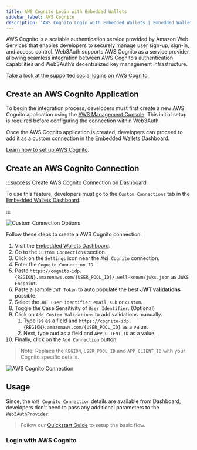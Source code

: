 ```yaml
---
title: AWS Cognito Login with Embedded Wallets
sidebar_label: AWS Cognito
description: 'AWS Cognito Login with Embedded Wallets | Embedded Wallets'
---
```



AWS Cognito is a scalable authentication service provided by Amazon Web Services that enables developers to securely manage user sign-up, sign-in, and access control. Web3Auth supports AWS Cognito as a service provider, allowing seamless integration between AWS Cognito’s authentication capabilities and Web3Auth’s decentralized key management infrastructure.

[Take a look at the supported social logins on AWS Cognito](https://docs.aws.amazon.com/cognito/latest/developerguide/cognito-user-pools-social-idp.html)

## Create an AWS Cognito Application

To begin the integration process, developers must first create a new AWS Cognito application using the [AWS Management Console](https://console.aws.amazon.com/). This initial setup is required before configuring the connection within Web3Auth.

Once the AWS Cognito application is created, developers can proceed to add it as a custom connection in the Embedded Wallets Dashboard.

[Learn how to set up AWS Cognito](https://docs.aws.amazon.com/cognito/latest/developerguide/cognito-console).

## Create an AWS Cognito Connection

:::success Create AWS Cognito Connection on Dashboard

To use this feature, developers must go to the `Custom Connections` tab in the [Embedded Wallets Dashboard](https://dashboard.web3auth.io).

:::

<div style={{ display: 'flex', margin: '20px 0', justifyContent: 'center' }}>
  <img
    src={CustomConnectionOptions}
    style={{
      maxWidth: '800px',
      borderRadius: '8px',
      boxShadow: '0 2px 6px rgba(0, 0, 0, 0.1)',
    }}
    alt="Custom Connection Options"
  />
</div>

Follow these steps to create a AWS Cognito connection:

1. Visit the [Embedded Wallets Dashboard](https://dashboard.web3auth.io).
1. Go to the `Custom Connections` section.
1. Click on the `Settings` icon near the `AWS Cognito` connection.
1. Enter the `Cognito Connection ID`.
1. Paste `https://cognito-idp.{REGION}.amazonaws.com/{USER_POOL_ID}/.well-known/jwks.json` as `JWKS Endpoint`.
1. Paste a sample `JWT Token` to auto populate the best **JWT validations** possible.
1. Select the `JWT user identifier`: `email`, `sub` or `custom`.
1. Toggle the Case Sensitivity of `User Identifier`. (Optional)
1. Click on `Add Custom Validations` to add validations manually.
   1. Type iss as a field and `https://cognito-idp.{REGION}.amazonaws.com/{USER_POOL_ID}` as a value.
   1. Next, type aud as a field and `APP_CLIENT_ID` as a value.
1. Finally, click on the `Add Connection` button.

> Note: Replace the `REGION`, `USER_POOL_ID` and `APP_CLIENT_ID` with your Cognito specific details.

<div style={{ display: 'flex', margin: '20px 0', justifyContent: 'center' }}>
  <img
    src={AWSConnection}
    style={{
      maxWidth: '800px',
      borderRadius: '8px',
      boxShadow: '0 2px 6px rgba(0, 0, 0, 0.1)',
    }}
    alt="AWS Cognito Connection"
  />
</div>

## Usage

Since, the `AWS Cognito Connection` details are available from Dashboard, developers don't need to pass any additional parameters to the `Web3AuthProvider`.

> Follow our [Quickstart Guide](/quick-start) to setup the basic flow.

### Login with AWS Cognito

<ImplicitLoginCognito />
